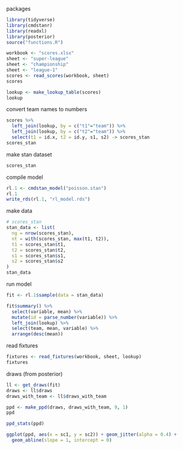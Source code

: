 packages

```r
library(tidyverse)
library(cmdstanr)
library(readxl)
library(posterior)
source("functions.R")
```

```r
workbook <- "scores.xlsx"
sheet <- "super-league"
sheet <- "championship"
sheet <- "league-1"
scores <- read_scores(workbook, sheet)
scores
```


```r
lookup <- make_lookup_table(scores)
lookup
```

convert team names to numbers

```r
scores %>% 
  left_join(lookup, by = c("t1"="team")) %>% 
  left_join(lookup, by = c("t2"="team")) %>% 
  select(t1 = id.x, t2 = id.y, s1, s2) -> scores_stan
scores_stan
```

make stan dataset

```r
scores_stan
```

compile model

```r
rl.1 <- cmdstan_model("poisson.stan")
rl.1
write_rds(rl.1, "rl_model.rds")
```

make data

```r
# scores_stan
stan_data <- list(
  ng = nrow(scores_stan),
  nt = with(scores_stan, max(t1, t2)),
  t1 = scores_stan$t1,
  t2 = scores_stan$t2,
  s1 = scores_stan$s1,
  s2 = scores_stan$s2
)
stan_data
```

run model

```r
fit <- rl.1$sample(data = stan_data)
```

```r
fit$summary() %>% 
  select(variable, mean) %>% 
  mutate(id = parse_number(variable)) %>% 
  left_join(lookup) %>% 
  select(team, mean, variable) %>% 
  arrange(desc(mean))
```

read fixtures

```r
fixtures <- read_fixtures(workbook, sheet, lookup)
fixtures
```

draws (from posterior)

```r
ll <- get_draws(fit)
draws <- ll$draws
draws_with_team <- ll$draws_with_team
```


```r
ppd <- make_ppd(draws, draws_with_team, 9, 1)
ppd
```

```r
ppd_stats(ppd)
```



```r
ggplot(ppd, aes(x = sc1, y = sc2)) + geom_jitter(alpha = 0.4) +
  geom_abline(slope = 1, intercept = 0)
```

